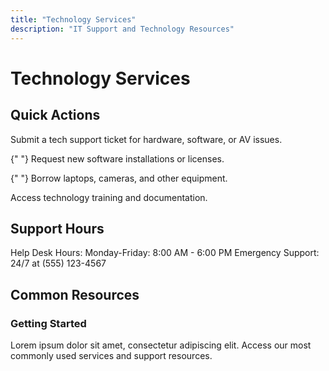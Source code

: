 ```yaml
---
title: "Technology Services"
description: "IT Support and Technology Resources"
---
```


# Technology Services

## Quick Actions

<CardGroup>
  <Card title="Report an Issue" icon="circle-exclamation" href="/technology/report-issue">
    Submit a tech support ticket for hardware, software, or AV issues.
  </Card>

{" "}
<Card title="Request Software" icon="download" href="/technology/software">
  Request new software installations or licenses.
</Card>

{" "}
<Card title="Equipment Checkout" icon="laptop" href="/technology/equipment">
  Borrow laptops, cameras, and other equipment.
</Card>

  <Card title="Training Resources" icon="graduation-cap" href="/technology/training">
    Access technology training and documentation.
  </Card>
</CardGroup>

## Support Hours

<Note>
  Help Desk Hours: Monday-Friday: 8:00 AM - 6:00 PM Emergency Support: 24/7 at
  (555) 123-4567
</Note>

## Common Resources

### Getting Started

Lorem ipsum dolor sit amet, consectetur adipiscing elit. Access our most commonly used services and support resources.

